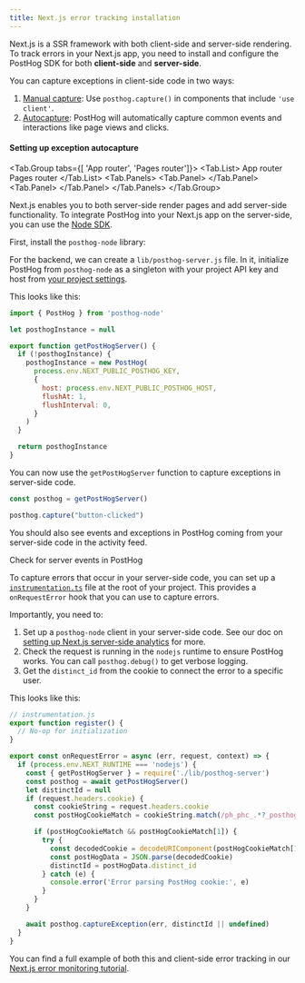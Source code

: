```yaml
---
title: Next.js error tracking installation
---
```





Next.js is a SSR framework with both client-side and server-side rendering. To track errors in your Next.js app, you need to install and configure the PostHog SDK for both **client-side** and **server-side**.

<Steps>
<Step title="Install PostHog SDK client-side" badge="required">

<NextJSInstall />

</Step>


<Step title="Capture client-side exceptions" badge="required">

You can capture exceptions in client-side code in two ways:

1. [Manual capture](/docs/product-analytics/capture-events): Use `posthog.capture()` in components that include `'use client'`.
2. [Autocapture](/docs/product-analytics/autocapture#disabling-autocapture): PostHog will automatically capture common events and interactions like page views and clicks.

#### Setting up exception autocapture

<JSWebErrorTracking />

<Tab.Group tabs={[
  'App router', 
  'Pages router']}>
  <Tab.List>
  <Tab>App router</Tab>
  <Tab>Pages router</Tab>
  </Tab.List>
  <Tab.Panels>
  <Tab.Panel>
    <AppRouterErrorTracking />
  </Tab.Panel>
  <Tab.Panel>
    <PagesRouterErrorTracking />
  </Tab.Panel>
  </Tab.Panels>
</Tab.Group>

</Step>

<StepVerifyErrorTracking />

<Step title="Installing PostHog SDK for server-side" subtitle="Your goal in this step: Install the PostHog Node.js SDK for server-side error tracking." badge="required">

Next.js enables you to both server-side render pages and add server-side functionality. To integrate PostHog into your Next.js app on the server-side, you can use the [Node SDK](/docs/libraries/node).

First, install the `posthog-node` library:

<InstallNodePackageManagers />

For the backend, we can create a `lib/posthog-server.js` file. In it, initialize PostHog from `posthog-node` as a singleton with your project API key and host from [your project settings](https://app.posthog.com/settings/project). 

This looks like this:

```js file=lib/posthog-server.js
import { PostHog } from 'posthog-node'

let posthogInstance = null

export function getPostHogServer() {
  if (!posthogInstance) {
    posthogInstance = new PostHog(
      process.env.NEXT_PUBLIC_POSTHOG_KEY,
      {
        host: process.env.NEXT_PUBLIC_POSTHOG_HOST,
        flushAt: 1,
        flushInterval: 0,
      }
    )
  }

  return posthogInstance
}
```

You can now use the `getPostHogServer` function to capture exceptions in server-side code.

```js
const posthog = getPostHogServer()

posthog.capture("button-clicked")
```

</Step>

<Step checkpoint title="Verify server-side exceptions" subtitle="Confirm capture is working server-side">

You should also see events and exceptions in PostHog coming from your server-side code in the activity feed.

<CallToAction className="my-2" size="sm" type="secondary" to="https://app.posthog.com/activity/explore" external={true}>
  Check for server events in PostHog
</CallToAction>

</Step>

<Step title="Capturing server-side exceptions" subtitle="Your goal in this step: Capture your first server-side exception event." badge="required">

To capture errors that occur in your server-side code, you can set up a [`instrumentation.ts`](https://nextjs.org/docs/app/building-your-application/optimizing/instrumentation) file at the root of your project. This provides a `onRequestError` hook that you can use to capture errors.

Importantly, you need to:

1. Set up a `posthog-node` client in your server-side code. See our doc on [setting up Next.js server-side analytics](/docs/libraries/next-js#server-side-analytics) for more.
2. Check the request is running in the `nodejs` runtime to ensure PostHog works. You can call `posthog.debug()` to get verbose logging.
3. Get the `distinct_id` from the cookie to connect the error to a specific user.

This looks like this:

```js
// instrumentation.js
export function register() {
  // No-op for initialization
}

export const onRequestError = async (err, request, context) => {
  if (process.env.NEXT_RUNTIME === 'nodejs') {
    const { getPostHogServer } = require('./lib/posthog-server')
    const posthog = await getPostHogServer()
    let distinctId = null
    if (request.headers.cookie) {
      const cookieString = request.headers.cookie
      const postHogCookieMatch = cookieString.match(/ph_phc_.*?_posthog=([^;]+)/)

      if (postHogCookieMatch && postHogCookieMatch[1]) {
        try {
          const decodedCookie = decodeURIComponent(postHogCookieMatch[1])
          const postHogData = JSON.parse(decodedCookie)
          distinctId = postHogData.distinct_id
        } catch (e) {
          console.error('Error parsing PostHog cookie:', e)
        }
      }
    }

    await posthog.captureException(err, distinctId || undefined)
  }
}
```

You can find a full example of both this and client-side error tracking in our [Next.js error monitoring tutorial](/tutorials/nextjs-error-monitoring).

</Step>

<Step title="Upload source maps" badge="required">

<StepUploadSourceMaps urlPath="nextjs" framework="Next.js" />

</Step>

</Steps>